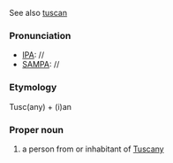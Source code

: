 See also [[tuscan]]
===Pronunciation===
*[[IPA]]: //
*[[SAMPA]]: //
===Etymology===
Tusc(any) + (i)an
===Proper noun===
#a person from or inhabitant of [[Tuscany]]
